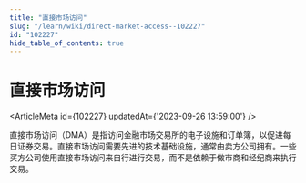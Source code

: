 ```yaml
---
title: "直接市场访问"
slug: "/learn/wiki/direct-market-access--102227"
id: "102227"
hide_table_of_contents: true
---
```



# 直接市场访问

<ArticleMeta id={102227} updatedAt={'2023-09-26 13:59:00'} />
<div className='border-solid border-b border-t-0 my-4 border-[var(--ifm-color-gray-300)]' />

直接市场访问（DMA）是指访问金融市场交易所的电子设施和订单簿，以促进每日证券交易。直接市场访问需要先进的技术基础设施，通常由卖方公司拥有。一些买方公司使用直接市场访问来自行进行交易，而不是依赖于做市商和经纪商来执行交易。
